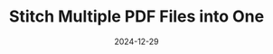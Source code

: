 ---
title: "Stitch Multiple PDF Files into One"
summary: "An intuitive JavaScript tool that lets users combine multiple PDF files into a single document, simplifying file management and enabling seamless collaboration."
date: "2024-12-29"
last_modified: "2024-12-29"
thumb_image: "stitch_pdfs.png"
cover_image: "stitch_pdfs.png"
skills:
  - ReactJS
  - JavaScript
tags:
  - PDF
  - File Management
  - Merging
featured: true
draft: false
layout: "PostLayout"
url: 'stitch_pdfs'
---